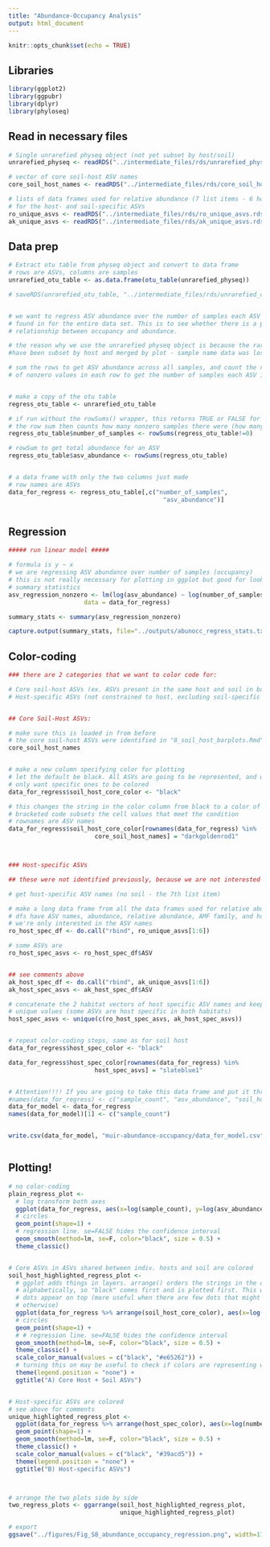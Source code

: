 ```yaml
---
title: "Abundance-Occupancy Analysis"
output: html_document
---
```


```r
knitr::opts_chunk$set(echo = TRUE)
```

## Libraries

```r

library(ggplot2)
library(ggpubr)
library(dplyr)
library(phyloseq)

```

## Read in necessary files

```r

# Single unrarefied physeq object (not yet subset by host/soil)
unrarefied_physeq <- readRDS("../intermediate_files/rds/unrarefied_physeq.rds")

# vector of core soil-host ASV names
core_soil_host_names <- readRDS("../intermediate_files/rds/core_soil_host_names.rds")

# lists of data frames used for relative abundance (7 list items - 6 hosts and soil)
# for the host- and soil-specific ASVs
ro_unique_asvs <- readRDS("../intermediate_files/rds/ro_unique_asvs.rds")
ak_unique_asvs <- readRDS("../intermediate_files/rds/ak_unique_asvs.rds")

```


## Data prep

```r

# Extract otu table from physeq object and convert to data frame
# rows are ASVs, columns are samples
unrarefied_otu_table <- as.data.frame(otu_table(unrarefied_physeq))

# saveRDS(unrarefied_otu_table, "../intermediate_files/rds/unrarefied_otu_table.rds")


# we want to regress ASV abundance over the number of samples each ASV is
# found in for the entire data set. This is to see whether there is a positive 
# relationship between occupancy and abundance.

# the reason why we use the unrarefied physeq object is because the rarefied ones 
#have been subset by host and merged by plot - sample name data was lost

# sum the rows to get ASV abundance across all samples, and count the number 
# of nonzero values in each row to get the number of samples each ASV is found in


# make a copy of the otu table
regress_otu_table <- unrarefied_otu_table

# if run without the rowSums() wrapper, this returns TRUE or FALSE for every cell
# the row sum then counts how many nonzero samples there were (how many TRUEs)
regress_otu_table$number_of_samples <- rowSums(regress_otu_table!=0)

# rowSum to get total abundance for an ASV
regress_otu_table$asv_abundance <- rowSums(regress_otu_table)


# a data frame with only the two columns just made
# row names are ASVs
data_for_regress <- regress_otu_table[,c("number_of_samples",
                                           "asv_abundance")]



```

## Regression

```r

##### run linear model #####

# formula is y ~ x
# we are regressing ASV abundance over number of samples (occupancy)
# this is not really necessary for plotting in ggplot but good for looking at
# summary statistics
asv_regression_nonzero <- lm(log(asv_abundance) ~ log(number_of_samples), 
                     data = data_for_regress)

summary_stats <- summary(asv_regression_nonzero)

capture.output(summary_stats, file="../outputs/abunocc_regress_stats.txt")


```

## Color-coding

```r

### there are 2 categories that we want to color code for:

# Core soil-host ASVs (ex. ASVs present in the same host and soil in both habitats)
# Host-specific ASVs (not constrained to host, excluding soil-specific ASVs)


## Core Soil-Host ASVs:

# make sure this is loaded in from before
# the core soil-host ASVs were identified in "8_soil_host_barplots.Rmd" 
core_soil_host_names


# make a new column specifying color for plotting
# let the default be black. All ASVs are going to be represented, and we
# only want specific ones to be colored
data_for_regress$soil_host_core_color <- "black"

# this changes the string in the color column from black to a color of choice
# bracketed code subsets the cell values that meet the condition
# rownames are ASV names
data_for_regress$soil_host_core_color[rownames(data_for_regress) %in%
                        core_soil_host_names] = "darkgoldenrod1"



### Host-specific ASVs

## these were not identified previously, because we are not interested in core here

# get host-specific ASV names (no soil - the 7th list item)

# make a long data frame from all the data frames used for relative abundance
# dfs have ASV names, abundance, relative abundance, AMF family, and host info
# we're only interested in the ASV names
ro_host_spec_df <- do.call("rbind", ro_unique_asvs[1:6])

# some ASVs are 
ro_host_spec_asvs <- ro_host_spec_df$ASV


## see comments above
ak_host_spec_df <- do.call("rbind", ak_unique_asvs[1:6])
ak_host_spec_asvs <- ak_host_spec_df$ASV

# concatenate the 2 habitat vectors of host specific ASV names and keep only
# unique values (some ASVs are host specific in both habitats)
host_spec_asvs <- unique(c(ro_host_spec_asvs, ak_host_spec_asvs))


# repeat color-coding steps, same as for soil host
data_for_regress$host_spec_color <- "black"

data_for_regress$host_spec_color[rownames(data_for_regress) %in%
                        host_spec_asvs] = "slateblue1"


# Attention!!!! If you are going to take this data frame and put it through Dr. Muir's code, you must change the column names as follows:
#names(data_for_regress) <- c("sample_count", "asv_abundance", "soil_host_core_color", "unique_core_color")
data_for_model <- data_for_regress
names(data_for_model)[1] <- c("sample_count")


write.csv(data_for_model, "muir-abundance-occupancy/data_for_model.csv")



```




## Plotting!

```r

# no color-coding
plain_regress_plot <- 
  # log transform both axes
  ggplot(data_for_regress, aes(x=log(sample_count), y=log(asv_abundance))) + 
  # circles
  geom_point(shape=1) +
  # regression line. se=FALSE hides the confidence interval
  geom_smooth(method=lm, se=F, color="black", size = 0.5) +
  theme_classic() 


# Core ASVs in ASVs shared between indiv. hosts and soil are colored
soil_host_highlighted_regress_plot <- 
  # ggplot adds things in layers. arrange() orders the strings in the color column
  # alphabetically, so "black" comes first and is plotted first. This way, the colored
  # dots appear on top (more useful when there are few dots that might be obscured
  # otherwise)
  ggplot(data_for_regress %>% arrange(soil_host_core_color), aes(x=log(number_of_samples), y=log(asv_abundance), colour=soil_host_core_color)) + 
  # circles
  geom_point(shape=1) +
  # # regression line. se=FALSE hides the confidence interval
  geom_smooth(method=lm, se=F, color="black", size = 0.5) +
  theme_classic() +
  scale_color_manual(values = c("black", "#e65262")) +
  # turning this on may be useful to check if colors are representing what they should
  theme(legend.position = "none") +
  ggtitle("A) Core Host + Soil ASVs")


# Host-specific ASVs are colored
# see above for comments
unique_highlighted_regress_plot <- 
  ggplot(data_for_regress %>% arrange(host_spec_color), aes(x=log(number_of_samples), y=log(asv_abundance), colour=host_spec_color)) + 
  geom_point(shape=1) +
  geom_smooth(method=lm, se=F, color="black", size = 0.5) +
  theme_classic() +
  scale_color_manual(values = c("black", "#39acd5")) +
  theme(legend.position = "none") +
  ggtitle("B) Host-specific ASVs")



# arrange the two plots side by side
two_regress_plots <- ggarrange(soil_host_highlighted_regress_plot,
                               unique_highlighted_regress_plot)

# export
ggsave("../figures/Fig_S8_abundance_occupancy_regression.png", width=11, height=4)

```








